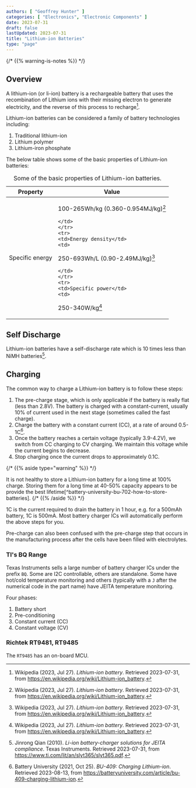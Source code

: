 ```yaml
---
authors: [ "Geoffrey Hunter" ]
categories: [ "Electronics", "Electronic Components" ]
date: 2023-07-31
draft: false
lastUpdated: 2023-07-31
title: "Lithium-ion Batteries"
type: "page"
---
```



{/* {{% warning-is-notes %}} */}
<WarningIsNotes />

## Overview

A lithium-ion (or li-ion) battery is a rechargeable battery that uses the recombination of Lithium ions with their missing electron to generate electricity, and the reverse of this process to recharge[^wikipedia-lithium-ion-battery].

Lithium-ion batteries can be considered a family of battery technologies including:

1. Traditional lithium-ion
1. Lithium polymer
1. Lithium-iron phosphate

The below table shows some of the basic properties of Lithium-ion batteries:

<table>
  <caption>Some of the basic properties of Lithium-ion batteries.</caption>
  <thead>
    <tr><th>Property</th>           <th>Value</th></tr>
  </thead>
  <tbody>
    <tr>
    <td>Specific energy</td>
    <td>

100-265Wh/kg (0.360-0.954MJ/kg)[^wikipedia-lithium-ion-battery]

    </td>
    </tr>
    <tr>
    <td>Energy density</td>
    <td>
    
250-693Wh/L (0.90-2.49MJ/kg)[^wikipedia-lithium-ion-battery]

    </td>
    </tr>
    <tr>
    <td>Specific power</td>
    <td>

250-340W/kg[^wikipedia-lithium-ion-battery]

  </td>
  </tr>
  </tbody>
</table>

## Self Discharge

Lithium-ion batteries have a self-discharge rate which is 10 times less than NiMH batteries[^ti-li-ion-battery-charger-jeita-compliance].

## Charging

The common way to charge a Lithium-ion battery is to follow these steps:

1. The pre-charge stage, which is only applicable if the battery is really flat (less than 2.8V). The battery is charged with a constant-current, usually 10% of current used in the next stage (sometimes called the fast charge).
1. Charge the battery with a constant current (CC), at a rate of around 0.5-1C[^battery-university-bu-409-charging-li-ion].
1. Once the battery reaches a certain voltage (typically 3.9-4.2V), we switch from CC charging to CV charging. We maintain this voltage while the current begins to decrease.
1. Stop charging once the current drops to approximately 0.1C. 

{/* {{% aside type="warning" %}} */}
<Aside type="caution">
It is not healthy to store a Lithium-ion battery for a long time at 100% charge. Storing them for a long time at 40-50% capacity appears to be provide the best lifetime[^battery-university-bu-702-how-to-store-batteries]. 
{/* {{% /aside %}} */}
</Aside>

1C is the current required to drain the battery in 1 hour, e.g. for a 500mAh battery, 1C is 500mA. Most battery charger ICs will automatically perform the above steps for you.

Pre-charge can also been confused with the pre-charge step that occurs in the manufacturing process after the cells have been filled with electrolytes.

### TI's BQ Range

Texas Instruments sells a large number of battery charger ICs under the prefix `BQ`. Some are I2C controllable, others are standalone. Some have hot/cold temperature monitoring and others (typically with a `J` after the numerical code in the part name) have JEITA temperature monitoring.

Four phases:

1. Battery short
1. Pre-conditioning
1. Constant current (CC)
1. Constant voltage (CV)

### Richtek RT9481, RT9485

The `RT9485` has an on-board MCU.

[^ti-li-ion-battery-charger-jeita-compliance]: Jinrong Qian (2010). _Li-ion battery-charger solutions for JEITA compliance_. Texas Instruments. Retrieved 2023-07-31, from https://www.ti.com/lit/an/slyt365/slyt365.pdf.
[^wikipedia-lithium-ion-battery]: Wikipedia (2023, Jul 27). _Lithium-ion battery_. Retrieved 2023-07-31, from https://en.wikipedia.org/wiki/Lithium-ion_battery.
[^battery-university-bu-409-charging-li-ion]: Battery University (2021, Oct 25). _BU-409: Charging Lithium-ion_. Retrieved 2023-08-13, from https://batteryuniversity.com/article/bu-409-charging-lithium-ion.
[^battery-university-bu-702-how-to-store-batteries]: Battery University (2021, Oct 21). _BU-702: How to Store Batteries_. Retrieved 2023-08-13, from https://batteryuniversity.com/article/bu-702-how-to-store-batteries.
